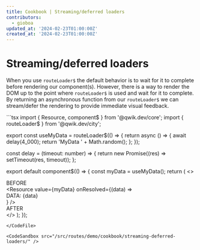 ```yaml
---
title: Cookbook | Streaming/deferred loaders
contributors:
  - gioboa
updated_at: '2024-02-23T01:00:00Z'
created_at: '2024-02-23T01:00:00Z'
---
```



# Streaming/deferred loaders

When you use `routeLoader$` the default behavior is to wait for it to complete before rendering our component(s).
However, there is a way to render the DOM up to the point where `routeLoader$` is used and wait for it to complete.
By returning an asynchronous function from our `routeLoader$` we can stream/defer the rendering to provide immediate visual feedback. 

<CodeFile src="/src/routes/demo/cookbook/streaming-deferred-loaders/index.tsx" >
```tsx
import { Resource, component$ } from '@qwik.dev/core';
import { routeLoader$ } from '@qwik.dev/city';

export const useMyData = routeLoader$(() => {
  return async () => {
    await delay(4_000);
    return 'MyData ' + Math.random();
  };
});

const delay = (timeout: number) => {
  return new Promise((res) => setTimeout(res, timeout));
};

export default component$(() => {
  const myData = useMyData();
  return (
    <>
      <div>BEFORE</div>
      <Resource
        value={myData}
        onResolved={(data) => <div>DATA: {data}</div>}
      />
      <div>AFTER</div>
    </>
  );
});
```
</CodeFile>

<CodeSandbox src="/src/routes/demo/cookbook/streaming-deferred-loaders/" />
